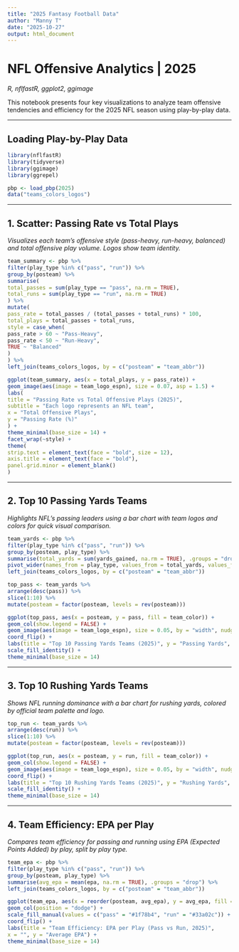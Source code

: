 ---
title: "2025 Fantasy Football Data"
author: "Manny T"
date: "2025-10-27"
output: html_document
---

# NFL Offensive Analytics | 2025
*R, nflfastR, ggplot2, ggimage*

This notebook presents four key visualizations to analyze team offensive tendencies and efficiency for the 2025 NFL season using play-by-play data.

---

## Loading Play-by-Play Data
```{r}
library(nflfastR)
library(tidyverse)
library(ggimage)
library(ggrepel)

pbp <- load_pbp(2025)
data("teams_colors_logos")
```

---

## 1. Scatter: Passing Rate vs Total Plays

*Visualizes each team’s offensive style (pass-heavy, run-heavy, balanced) and total offensive play volume. Logos show team identity.*

```{r}
team_summary <- pbp %>%
filter(play_type %in% c("pass", "run")) %>%
group_by(posteam) %>%
summarise(
total_passes = sum(play_type == "pass", na.rm = TRUE),
total_runs = sum(play_type == "run", na.rm = TRUE)
) %>%
mutate(
pass_rate = total_passes / (total_passes + total_runs) * 100,
total_plays = total_passes + total_runs,
style = case_when(
pass_rate > 60 ~ "Pass-Heavy",
pass_rate < 50 ~ "Run-Heavy",
TRUE ~ "Balanced"
)
) %>%
left_join(teams_colors_logos, by = c("posteam" = "team_abbr"))

ggplot(team_summary, aes(x = total_plays, y = pass_rate)) +
geom_image(aes(image = team_logo_espn), size = 0.07, asp = 1.5) +
labs(
title = "Passing Rate vs Total Offensive Plays (2025)",
subtitle = "Each logo represents an NFL team",
x = "Total Offensive Plays",
y = "Passing Rate (%)"
) +
theme_minimal(base_size = 14) +
facet_wrap(~style) +
theme(
strip.text = element_text(face = "bold", size = 12),
axis.title = element_text(face = "bold"),
panel.grid.minor = element_blank()
)
```


---

## 2. Top 10 Passing Yards Teams

*Highlights NFL’s passing leaders using a bar chart with team logos and colors for quick visual comparison.*

```{r}
team_yards <- pbp %>%
filter(play_type %in% c("pass", "run")) %>%
group_by(posteam, play_type) %>%
summarise(total_yards = sum(yards_gained, na.rm = TRUE), .groups = "drop") %>%
pivot_wider(names_from = play_type, values_from = total_yards, values_fill = 0) %>%
left_join(teams_colors_logos, by = c("posteam" = "team_abbr"))

top_pass <- team_yards %>%
arrange(desc(pass)) %>%
slice(1:10) %>%
mutate(posteam = factor(posteam, levels = rev(posteam)))

ggplot(top_pass, aes(x = posteam, y = pass, fill = team_color)) +
geom_col(show.legend = FALSE) +
geom_image(aes(image = team_logo_espn), size = 0.05, by = "width", nudge_y = 50) +
coord_flip() +
labs(title = "Top 10 Passing Yards Teams (2025)", y = "Passing Yards", x = "") +
scale_fill_identity() +
theme_minimal(base_size = 14)
```

---

## 3. Top 10 Rushing Yards Teams

*Shows NFL running dominance with a bar chart for rushing yards, colored by official team palette and logo.*

```{r}
top_run <- team_yards %>%
arrange(desc(run)) %>%
slice(1:10) %>%
mutate(posteam = factor(posteam, levels = rev(posteam)))

ggplot(top_run, aes(x = posteam, y = run, fill = team_color)) +
geom_col(show.legend = FALSE) +
geom_image(aes(image = team_logo_espn), size = 0.05, by = "width", nudge_y = 20) +
coord_flip() +
labs(title = "Top 10 Rushing Yards Teams (2025)", y = "Rushing Yards", x = "") +
scale_fill_identity() +
theme_minimal(base_size = 14)
```

---

## 4. Team Efficiency: EPA per Play

*Compares team efficiency for passing and running using EPA (Expected Points Added) by play, split by play type.*


```{r}
team_epa <- pbp %>%
filter(play_type %in% c("pass", "run")) %>%
group_by(posteam, play_type) %>%
summarise(avg_epa = mean(epa, na.rm = TRUE), .groups = "drop") %>%
left_join(teams_colors_logos, by = c("posteam" = "team_abbr"))

ggplot(team_epa, aes(x = reorder(posteam, avg_epa), y = avg_epa, fill = play_type)) +
geom_col(position = "dodge") +
scale_fill_manual(values = c("pass" = "#1f78b4", "run" = "#33a02c")) +
coord_flip() +
labs(title = "Team Efficiency: EPA per Play (Pass vs Run, 2025)",
x = "", y = "Average EPA") +
theme_minimal(base_size = 14)
```

